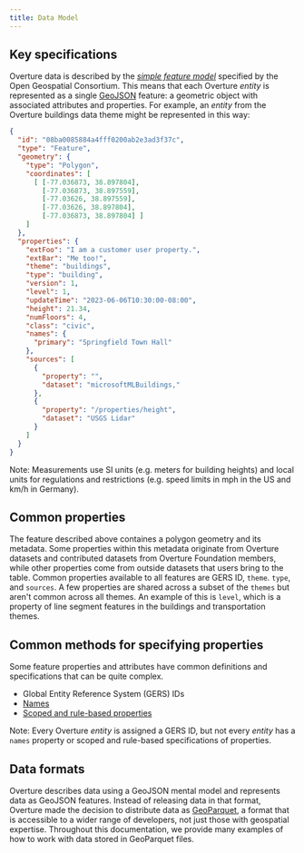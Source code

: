 ```yaml
---
title: Data Model
---
```


## Key specifications

Overture data is described by the [_simple feature model_](https://www.ogc.org/standard/sfa/) specified by the Open Geospatial Consortium. This means that each Overture _entity_ is represented as a single [GeoJSON](https://geojson.org/) feature: a geometric object with associated attributes and properties. For example, an _entity_ from the Overture buildings data theme might be represented in this way:

```json
{
  "id": "08ba0085884a4fff0200ab2e3ad3f37c",
  "type": "Feature",
  "geometry": {
    "type": "Polygon",
    "coordinates": [
      [ [-77.036873, 38.897804],
        [-77.036873, 38.897559],
        [-77.03626, 38.897559],
        [-77.03626, 38.897804],
        [-77.036873, 38.897804] ]
    ]
  },
  "properties": {
    "extFoo": "I am a customer user property.",
    "extBar": "Me too!",
    "theme": "buildings",
    "type": "building",
    "version": 1,
    "level": 1,
    "updateTime": "2023-06-06T10:30:00-08:00",
    "height": 21.34,
    "numFloors": 4,
    "class": "civic",
    "names": {
      "primary": "Springfield Town Hall"
    },
    "sources": [
      {
        "property": "",
        "dataset": "microsoftMLBuildings,"
      },
      {
        "property": "/properties/height",
        "dataset": "USGS Lidar"
      }
    ]
  }
}
```
Note: Measurements use SI units (e.g. meters for building heights) and local units for regulations and restrictions (e.g. speed limits in mph in the US and km/h in Germany).

## Common properties
The feature described above containes a polygon geometry and its metadata. Some properties within this metadata originate from Overture datasets and contributed datasets from Overture Foundation members, while other properties come from outside datasets that users bring to the table. Common properties available to all features are GERS ID, `theme`. `type`, and `sources`. A few properties are shared across a subset of the `themes` but aren't common across all themes. An example of this is `level`, which is a property of line segment features in the buildings and transportation themes.

## Common methods for specifying properties
Some feature properties and attributes have common definitions and specifications that can be quite complex.

- Global Entity Reference System (GERS) IDs
- [Names](names)
- [Scoped and rule-based properties](scoping-rules)

Note: Every Overture _entity_ is assigned a GERS ID, but not every _entity_ has a `names` property or scoped and rule-based specifications of properties.

## Data formats

Overture describes data using a GeoJSON mental model and represents data as GeoJSON features. Instead of releasing data in that format, Overture made the decision to distribute data as [GeoParquet](https://geoparquet.org/), a format that is accessible to a wider range of developers, not just those with geospatial expertise. Throughout this documentation, we provide many examples of how to work with data stored in GeoParquet files.
